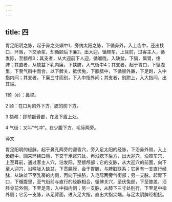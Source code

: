 ```yaml
---
---
---
```

title: 四
---




胃足阳明之脉，起于鼻之交頞中1，旁纳太阳之脉，下循鼻外，入上齿中，还出挟口，环唇，下交承浆，却循颐后下廉2，出大迎，循颊车，上耳前，过客主人，循发际，至额颅3；其支者，从大迎前下人迎，循喉咙，入缺盆，下膈，属胃，络脾；其直者，从缺盆下乳内廉，下挟脐，入气街中4；其支者，起于胃口，下循腹里，下至气街中而合，以下髀关，抵伏兔，下膝膑中，下循胫外廉，下足跗，入中指内间；其支者，下廉三寸而别，下入中指外间；其支者，别跗上，入大指间，出其端。

1頞（è）：鼻梁。

2 颐：在口角的外下方，腮的前下方。

3 额颅：即前额骨部，在发下眉上处。

4 气街：又叫“气冲”。在少腹下方，毛际两旁。

译文

胃足阳明的经脉，起于鼻孔两旁的迎香穴，旁入足太阳的经脉，下沿鼻外侧，入上齿缝中，回来环绕口唇，下交于承浆穴处，再沿腮下后方，出大迎穴，沿颊车穴，上至耳前，通过客主人穴，沿发际，至额颅部；它的支脉，从大迎穴的前面，向下至人迎穴，沿喉咙入缺盆，下贯膈膜，会于胃腑，与脾脏联系；它另有一支直行经脉，从缺盆下至乳房的内侧，再向下挟脐，入毛际两旁气街部；另一支脉，起胃下口，下循腹里，至气街前与直行的经脉相合，循髀关穴，至伏兔部，下至膝盖，沿胫骨前外侧，下至足背，入中指内侧；另一支脉，从膝下三寸处别行，下至足中指外侧；它另一支脉，从足背面，进入足大指，直出大指尖端，与足太阴脾经相接。